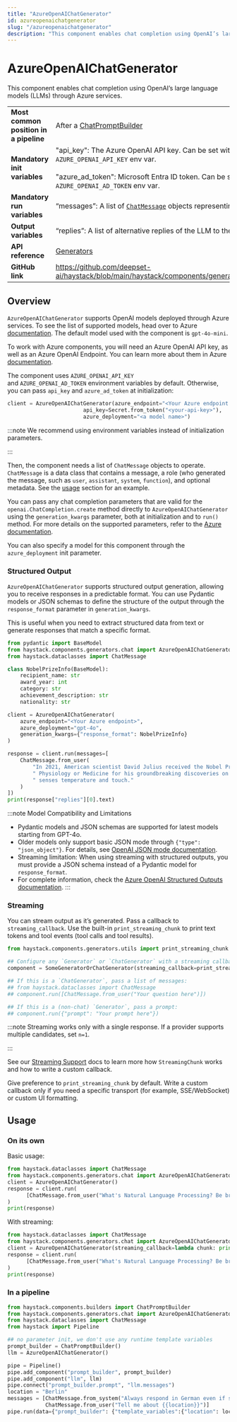 ```yaml
---
title: "AzureOpenAIChatGenerator"
id: azureopenaichatgenerator
slug: "/azureopenaichatgenerator"
description: "This component enables chat completion using OpenAI’s large language models (LLMs) through Azure services."
---
```


# AzureOpenAIChatGenerator

This component enables chat completion using OpenAI’s large language models (LLMs) through Azure services.

|  |  |
| --- | --- |
| **Most common position in a pipeline** | After a [ChatPromptBuilder](../builders/chatpromptbuilder.mdx)  |
| **Mandatory init variables** | "api_key": The Azure OpenAI API key. Can be set with `AZURE_OPENAI_API_KEY` env var.  <br /> <br />"azure_ad_token": Microsoft Entra ID token. Can be set with `AZURE_OPENAI_AD_TOKEN` env var. |
| **Mandatory run variables** | “messages”: A list of [`ChatMessage`](/docs/data-classes#chatmessage)  objects representing the chat |
| **Output variables** | “replies”: A list of alternative replies of the LLM to the input chat |
| **API reference** | [Generators](/reference/generators-api) |
| **GitHub link** | https://github.com/deepset-ai/haystack/blob/main/haystack/components/generators/chat/azure.py |

## Overview

`AzureOpenAIChatGenerator` supports OpenAI models deployed through Azure services. To see the list of supported models, head over to Azure [documentation](https://learn.microsoft.com/en-us/azure/ai-services/openai/concepts/models?source=recommendations). The default model used with the component is `gpt-4o-mini`.

To work with Azure components, you will need an Azure OpenAI API key, as well as an Azure OpenAI Endpoint. You can learn more about them in Azure [documentation](https://learn.microsoft.com/en-us/azure/ai-services/openai/reference).

The component uses `AZURE_OPENAI_API_KEY` and `AZURE_OPENAI_AD_TOKEN` environment variables by default. Otherwise, you can pass `api_key` and `azure_ad_token` at initialization:

```python
client = AzureOpenAIChatGenerator(azure_endpoint="<Your Azure endpoint e.g. `https://your-company.azure.openai.com/>",
                        api_key=Secret.from_token("<your-api-key>"),
                        azure_deployment="<a model name>")
```

:::note
We recommend using environment variables instead of initialization parameters.

:::

Then, the component needs a list of `ChatMessage` objects to operate. `ChatMessage` is a data class that contains a message, a role (who generated the message, such as `user`, `assistant`, `system`, `function`), and optional metadata. See the [usage](https://www.notion.so/AzureOpenAIChatGenerator-c20636ac8b914ab798439a5f7a273ff0?pvs=21) section for an example.

You can pass any chat completion parameters that are valid for the `openai.ChatCompletion.create` method directly to `AzureOpenAIChatGenerator` using the `generation_kwargs` parameter, both at initialization and to `run()` method. For more details on the supported parameters, refer to the [Azure documentation](https://learn.microsoft.com/en-us/azure/ai-services/openai/reference).

You can also specify a model for this component through the `azure_deployment` init parameter.

### Structured Output

`AzureOpenAIChatGenerator` supports structured output generation, allowing you to receive responses in a predictable format. You can use Pydantic models or JSON schemas to define the structure of the output through the `response_format` parameter in `generation_kwargs`.

This is useful when you need to extract structured data from text or generate responses that match a specific format.

```python
from pydantic import BaseModel
from haystack.components.generators.chat import AzureOpenAIChatGenerator
from haystack.dataclasses import ChatMessage

class NobelPrizeInfo(BaseModel):
    recipient_name: str
    award_year: int
    category: str
    achievement_description: str
    nationality: str

client = AzureOpenAIChatGenerator(
    azure_endpoint="<Your Azure endpoint>",
    azure_deployment="gpt-4o",
    generation_kwargs={"response_format": NobelPrizeInfo}
)

response = client.run(messages=[
    ChatMessage.from_user(
        "In 2021, American scientist David Julius received the Nobel Prize in"
        " Physiology or Medicine for his groundbreaking discoveries on how the human body"
        " senses temperature and touch."
    )
])
print(response["replies"][0].text)

```

:::note
Model Compatibility and Limitations

- Pydantic models and JSON schemas are supported for latest models starting from GPT-4o.
- Older models only support basic JSON mode through `{"type": "json_object"}`. For details, see [OpenAI JSON mode documentation](https://platform.openai.com/docs/guides/structured-outputs#json-mode).
- Streaming limitation: When using streaming with structured outputs, you must provide a JSON schema instead of a Pydantic model for `response_format`.
- For complete information, check the [Azure OpenAI Structured Outputs documentation](https://learn.microsoft.com/en-us/azure/ai-services/openai/how-to/structured-outputs).
:::

### Streaming

You can stream output as it’s generated. Pass a callback to `streaming_callback`. Use the built-in `print_streaming_chunk` to print text tokens and tool events (tool calls and tool results).

```python
from haystack.components.generators.utils import print_streaming_chunk

## Configure any `Generator` or `ChatGenerator` with a streaming callback
component = SomeGeneratorOrChatGenerator(streaming_callback=print_streaming_chunk)

## If this is a `ChatGenerator`, pass a list of messages:
## from haystack.dataclasses import ChatMessage
## component.run([ChatMessage.from_user("Your question here")])

## If this is a (non-chat) `Generator`, pass a prompt:
## component.run({"prompt": "Your prompt here"})
```

:::note
Streaming works only with a single response. If a provider supports multiple candidates, set `n=1`.

:::

See our [Streaming Support](/docs/choosing-the-right-generator#streaming-support) docs to learn more how `StreamingChunk` works and how to write a custom callback.

Give preference to `print_streaming_chunk` by default. Write a custom callback only if you need a specific transport (for example, SSE/WebSocket) or custom UI formatting.

## Usage

### On its own

Basic usage:

```python
from haystack.dataclasses import ChatMessage
from haystack.components.generators.chat import AzureOpenAIChatGenerator
client = AzureOpenAIChatGenerator()
response = client.run(
	  [ChatMessage.from_user("What's Natural Language Processing? Be brief.")]
)
print(response)
```

With streaming:

```python
from haystack.dataclasses import ChatMessage
from haystack.components.generators.chat import AzureOpenAIChatGenerator
client = AzureOpenAIChatGenerator(streaming_callback=lambda chunk: print(chunk.content, end="", flush=True))
response = client.run(
	  [ChatMessage.from_user("What's Natural Language Processing? Be brief.")]
)
print(response)
```

### In a pipeline

```python
from haystack.components.builders import ChatPromptBuilder
from haystack.components.generators.chat import AzureOpenAIChatGenerator
from haystack.dataclasses import ChatMessage
from haystack import Pipeline

## no parameter init, we don't use any runtime template variables
prompt_builder = ChatPromptBuilder()
llm = AzureOpenAIChatGenerator()

pipe = Pipeline()
pipe.add_component("prompt_builder", prompt_builder)
pipe.add_component("llm", llm)
pipe.connect("prompt_builder.prompt", "llm.messages")
location = "Berlin"
messages = [ChatMessage.from_system("Always respond in German even if some input data is in other languages."),
            ChatMessage.from_user("Tell me about {{location}}")]
pipe.run(data={"prompt_builder": {"template_variables":{"location": location}, "template": messages}})
```
